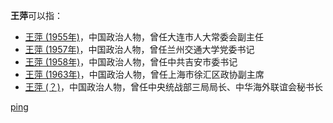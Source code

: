 '''王萍'''可以指：
* [[王萍_(1955年)|王萍 (1955年)]]，中国政治人物，曾任大连市人大常委会副主任
* [[王萍_(1957年)|王萍 (1957年)]]，中国政治人物，曾任兰州交通大学党委书记
* [[王萍_(1958年)|王萍 (1958年)]]，中国政治人物，曾任中共吉安市委书记
* [[王萍_(1963年)|王萍 (1963年)]]，中国政治人物，曾任上海市徐汇区政协副主席
* [[王萍_(？)|王萍 (？)]]，中国政治人物，曾任中央统战部三局局长、中华海外联谊会秘书长

{{disambig}}

[[Category:二字王姓人名消歧义|ping]]